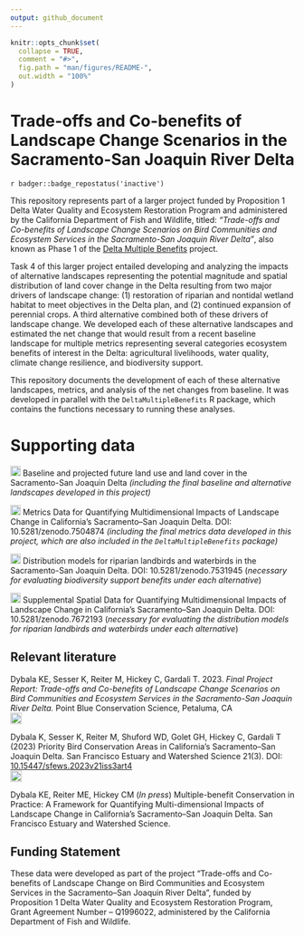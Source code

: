 ```yaml
---
output: github_document
---
```


<!-- README.md is generated from README.Rmd. Please edit that file -->

```r
knitr::opts_chunk$set(
  collapse = TRUE,
  comment = "#>",
  fig.path = "man/figures/README-",
  out.width = "100%"
)
```

# Trade-offs and Co-benefits of Landscape Change Scenarios in the Sacramento-San Joaquin River Delta

<!-- badges: start -->
`r badger::badge_repostatus('inactive')`
<!-- badges: end -->

This repository represents part of a larger project funded by Proposition 1 Delta Water Quality and Ecosystem Restoration Program and administered by the California Department of Fish and Wildlife, titled: *"Trade-offs and Co-benefits of Landscape Change Scenarios on Bird Communities and Ecosystem Services in the Sacramento-San Joaquin River Delta"*, also known as Phase 1 of the [Delta Multiple Benefits](https://pointblue.github.io/DeltaMultipleBenefits/) project. 

Task 4 of this larger project entailed developing and analyzing the impacts of alternative landscapes representing the potential magnitude and spatial distribution of land cover change in the Delta resulting from two major drivers of landscape change: (1) restoration of riparian and nontidal wetland habitat to meet objectives in the Delta plan, and (2) continued expansion of perennial crops. A third alternative combined both of these drivers of landscape change. We developed each of these alternative landscapes and estimated the net change that would result from a recent baseline landscape for multiple metrics representing several categories ecosystem benefits of interest in the Delta: agricultural livelihoods, water quality, climate change resilience, and biodiversity support.

This repository documents the development of each of these alternative landscapes, metrics, and analysis of the net changes from baseline. It was developed in parallel with the `DeltaMultipleBenefits` R package, which contains the functions necessary to running these analyses. 

# Supporting data

[<img src="https://raw.githubusercontent.com/FortAwesome/Font-Awesome/6.x/svgs/solid/arrow-up-right-from-square.svg" width="18" height="18">](https://apps.wildlife.ca.gov/bios6/?bookmark=356){target="_blank"} Baseline and projected future land use and land cover in the Sacramento-San Joaquin Delta *(including the final baseline and alternative landscapes developed in this project)*

[<img src="https://raw.githubusercontent.com/FortAwesome/Font-Awesome/6.x/svgs/solid/arrow-up-right-from-square.svg" width="18" height="18">](https://doi.org/10.5281/zenodo.7504874){target="_blank"} Metrics Data for Quantifying Multidimensional Impacts of Landscape Change in California’s Sacramento–San Joaquin Delta. DOI: 10.5281/zenodo.7504874 *(including the final metrics data developed in this project, which are also included in the `DeltaMultipleBenefits` package)*

[<img src="https://raw.githubusercontent.com/FortAwesome/Font-Awesome/6.x/svgs/solid/arrow-up-right-from-square.svg" width="18" height="18">](https://doi.org/10.5281/zenodo.7531945){target="_blank"} Distribution models for riparian landbirds and waterbirds in the Sacramento-San Joaquin Delta. DOI: 10.5281/zenodo.7531945 (*necessary for evaluating biodiversity support benefits under each alternative*)

[<img src="https://raw.githubusercontent.com/FortAwesome/Font-Awesome/6.x/svgs/solid/arrow-up-right-from-square.svg" width="18" height="18">](https://doi.org/10.5281/zenodo.7672193){target="_blank"} Supplemental Spatial Data for Quantifying Multidimensional Impacts of Landscape Change in California’s Sacramento–San Joaquin Delta. DOI: 10.5281/zenodo.7672193 (*necessary for evaluating the distribution models for riparian landbirds and waterbirds under each alternative*)

## Relevant literature

Dybala KE, Sesser K, Reiter M, Hickey C, Gardali T. 2023. *Final Project Report: Trade-offs and Co-benefits of Landscape Change Scenarios on Bird Communities and Ecosystem Services in the Sacramento-San Joaquin River Delta.* Point Blue Conservation Science, Petaluma, CA<br>
[<img src="https://raw.githubusercontent.com/FortAwesome/Font-Awesome/6.x/svgs/solid/file-pdf.svg" width="20" height="20">](https://www.kristendybala.com/files/Dybala2023_DeltaMultipleBenefits_Report.pdf){target="_blank"}

Dybala K, Sesser K, Reiter M, Shuford WD, Golet GH, Hickey C, Gardali T (2023) Priority Bird Conservation Areas in California’s Sacramento–San Joaquin Delta. San Francisco Estuary and Watershed Science 21(3). DOI: [10.15447/sfews.2023v21iss3art4](https://doi.org/10.15447/sfews.2023v21iss3art4)<br>
[<img src="https://raw.githubusercontent.com/FortAwesome/Font-Awesome/6.x/svgs/solid/file-pdf.svg" width="20" height="20">](https://www.kristendybala.com/files/Dybala2023_PriorityBirdConservationAreas.pdf){target="_blank"}

Dybala KE, Reiter ME, Hickey CM (*In press*) Multiple-benefit Conservation in Practice: A Framework for Quantifying Multi-dimensional Impacts of Landscape Change in California’s Sacramento–San Joaquin Delta. San Francisco Estuary and Watershed Science.

## Funding Statement

These data were developed as part of the project "Trade-offs and Co-benefits of Landscape Change on Bird Communities and Ecosystem Services in the Sacramento–San Joaquin River Delta", funded by Proposition 1 Delta Water Quality and Ecosystem Restoration Program, Grant Agreement Number – Q1996022, administered by the California Department of Fish and Wildlife.

